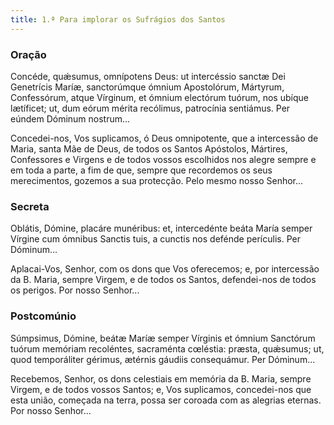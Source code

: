 ```yaml
---
title: 1.ª Para implorar os Sufrágios dos Santos
---
```


### Oração

<div class="side-by-side not-content">

Concéde, quǽsumus, omnípotens Deus: ut intercéssio sanctæ Dei Genetrícis Maríæ, sanctorúmque ómnium Apostolórum, Mártyrum, Confessórum, atque Vírginum, et ómnium electórum tuórum, nos ubíque lætíficet; ut, dum eórum mérita recólimus, patrocínia sentiámus. Per eúndem Dóminum nostrum...

Concedei-nos, Vos suplicamos, ó Deus omnipotente, que a intercessão de Maria, santa Mãe de Deus, de todos os Santos Apóstolos, Mártires, Confessores e Virgens e de todos vossos escolhidos nos alegre sempre e em toda a parte, a fim de que, sempre que recordemos os seus merecimentos, gozemos a sua protecção. Pelo mesmo nosso Senhor...

</div>

### Secreta

<div class="side-by-side not-content">

Oblátis, Dómine, placáre munéribus: et, intercedénte beáta María semper Vírgine cum ómnibus Sanctis tuis, a cunctis nos defénde perículis. Per Dóminum...

Aplacai-Vos, Senhor, com os dons que Vos oferecemos; e, por intercessão da B. Maria, sempre Virgem, e de todos os Santos, defendei-nos de todos os perigos. Por nosso Senhor...

</div>

### Postcomúnio

<div class="side-by-side not-content">

Súmpsimus, Dómine, beátæ Maríæ semper Vírginis et ómnium Sanctórum tuórum memóriam recoléntes, sacraménta cœléstia: præsta, quǽsumus; ut, quod temporáliter gérimus, ætérnis gáudiis consequámur. Per Dóminum...

Recebemos, Senhor, os dons celestiais em memória da B. Maria, sempre Virgem, e de todos vossos Santos; e, Vos suplicamos, concedei-nos que esta união, começada na terra, possa ser coroada com as alegrias eternas. Por nosso Senhor...

</div>
